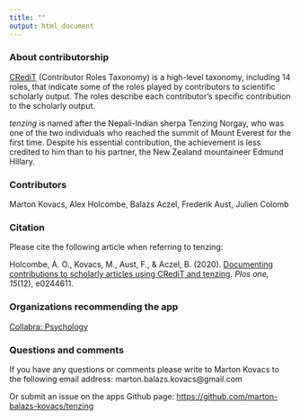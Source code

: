```yaml
---
title: ""
output: html_document
---
```


### About contributorship

[CRediT](http://credit.niso.org/) (Contributor Roles Taxonomy) is a high-level taxonomy, including 14 roles, that indicate some of the roles played by contributors to scientific scholarly output. The roles describe each contributor’s specific contribution to the scholarly output.

_tenzing_ is named after the Nepali-Indian sherpa Tenzing Norgay, who was one of the two individuals who reached the summit of Mount Everest for the first time. Despite his essential contribution, the achievement is less credited to him than to his partner, the New Zealand mountaineer Edmund Hillary.

### Contributors

Marton Kovacs, Alex Holcombe, Balazs Aczel, Frederik Aust, Julien Colomb

### Citation

Please cite the following article when referring to tenzing:

Holcombe, A. O., Kovacs, M., Aust, F., & Aczel, B. (2020). [Documenting contributions to scholarly articles using CRediT and tenzing](https://journals.plos.org/plosone/article?id=10.1371/journal.pone.0244611). _Plos one, 15_(12), e0244611.

### Organizations recommending the app

[Collabra: Psychology](https://www.collabra.org/)

### Questions and comments

If you have any questions or comments please write to Marton Kovacs to the following email address: marton.balazs.kovacs@gmail.com

Or submit an issue on the apps Github page: [https://github.com/marton-balazs-kovacs/tenzing](https://github.com/marton-balazs-kovacs/tenzing)
